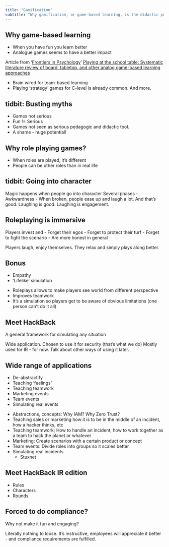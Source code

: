 ```yaml
---
title: "Gamification"
subtitle: "Why gamification, or game-based learning, is the didactic power tool you didn't know you need."
---
```


## Why game-based learning
- When you have fun you learn better
- Analogue games seems to have a better impact

::: aside
Article from '[Frontiers in Psychology](https://www.frontiersin.org/)' [Playing at the school table: Systematic literature review of board, tabletop, and other analog game-based learning approaches](https://www.frontiersin.org/articles/10.3389/fpsyg.2023.1160591/full)
:::

::: {.notes}
- Brain wired for team-based learning
- Playing 'strategy' games for C-level is already common. And more.
:::

## tidbit: Busting myths

::: {.notes}
- Games not serious
- Fun != Serious
- Games not seen as serious pedagogic and didactic tool.
- A shame - huge potential!

:::

## Why role playing games?
- When roles are played, it's different
- People can be other roles than in real life

::: {.notes}

:::

## tidbit: Going into character

::: {.notes}
Magic happens when people go into character
Several phases
- Awkwardness
- When broken, people ease up and laugh a lot.
And that's good. Laughing is good. Laughing is engagement.
:::

## Roleplaying is immersive
Players invest and
- Forget their egos
- Forget to protect their turf
- Forget to fight the scenario
- Are more honest in general

::: {.notes}
Players laugh, enjoy themselves. 
They relax and simply plays along better.
:::

## Bonus
- Empathy
- 'Lifelike' simulation

::: {.notes}
- Roleplays allows to make players see world from different perspective
- Improves teamwork
- It's a simulation so players get to be aware of obvious limitations (one person can't do it all)

:::

## Meet HackBack
A general framework for simulating any situation

::: {.notes}
Wide application. 
Chosen to use it for security (that's what we do)
Mostly used for IR - for now.
Talk about other ways of using it later.
:::

## Wide range of applications
- De-abstractify
- Teaching 'feelings'
- Teaching teamwork
- Marketing events
- Team events
- Simulating real events

::: {.notes}
- Abstractions, concepts: Why IAM? Why Zero Trust?
- Teaching sales or marketing how it is to be in the middle of an incident, how a hacker thinks, etc
- Teaching teamwork; How to handle an incident, how to work together as a team to hack the planet or whatever
- Marketing: Create scenarios with a certain product or concept
- Team events: Divide roles into groups so it scales better
- Simulating real incidents
  - Stuxnet

:::

## Meet HackBack IR edition
- Rules
- Characters
- Rounds

::: {.notes}

:::

## Forced to do compliance?
Why not make it fun and engaging?

::: {.notes}
Literally nothing to loose.
It's instructive, employees will appreciate it better - and compliance requirements are fulfilled.

:::